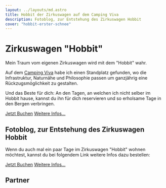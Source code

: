 ```yaml
---
layout: ../layouts/md.astro
title: Hobbit der Zirkuswagen auf dem Camping Viva
description: Fotoblog, zur Entstehung des Zirkuswagen Hobbit
cover: "hobbit-erster-schnee"
---
```



# Zirkuswagen "Hobbit"

Mein Traum vom eigenen Zirkuswagen wird mit dem "Hobbit" wahr.

Auf dem [Camping Viva](https://campingviva.ch) habe ich einen Standplatz gefunden, wo die Infrastruktur, Naturnähe und Philosophie passen um ganzjährig eine Rückzugsmöglichkeit zu gestalten.

Und das Beste für dich: An den Tagen, an welchen ich nicht selber im Hobbit hause, kannst du ihn für dich reservieren und so erholsame Tage in den Bergen verbringen.

<p class="mt-8 mb-16">
  <a class="button" href="https://booking.camping.care/camping-viva/accommodations/174545">Jetzt Buchen</a>
  <span class="m-2"><a class="button-second" href="https://subscribepage.io/hobbit">Weitere Infos...</a></span>
</p>

## Fotoblog, zur Entstehung des Zirkuswagen Hobbit

<Gallery items={data.galleryFirst}/>

Wenn du auch mal ein paar Tage im Zirkuswagen "Hobbit" wohnen möchtest, kannst du bei folgendem Link weitere Infos dazu bestellen:

<p class="mt-8 mb-16">
  <a class="button" href="https://booking.camping.care/camping-viva/accommodations/174545">Jetzt Buchen</a>
  <span class="m-2"><a class="button-second" href="https://subscribepage.io/hobbit">Weitere Infos...</a></span>
</p>


## Partner

<Gallery items={data.gallerySecond}/>
